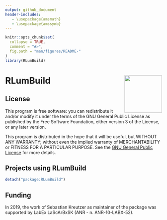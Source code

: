```yaml
---
output: github_document
header-includes:
   - \usepackage{amsmath}
   - \usepackage{amssymb}
---
```

<!-- README.md was auto-generated by README.Rmd. Please DO NOT edit by hand!-->

```r
knitr::opts_chunk$set(
  collapse = TRUE,
  comment = "#>",
  fig.path = "man/figures/README-"
)
library(RLumBuild)
```

# RLumBuild <img width=120px src="man/figures/RLumBuild-logo.svg" align="right" />

## License

This program is free software: you can redistribute it and/or modify
it under the terms of the GNU General Public License as published by
the Free Software Foundation, either version 3 of the License, or
any later version.

 This program is distributed in the hope that it will be useful,
 but WITHOUT ANY WARRANTY; without even the implied warranty of
 MERCHANTABILITY or FITNESS FOR A PARTICULAR PURPOSE.  See the
 [GNU General Public License](https://github.com/R-Lum/RLumBuild/blob/master/LICENSE) for more details.

## Projects using RLumBuild

```r
detach("package:RLumBuild")
```

## <span class="glyphicon glyphicon-euro"></span> Funding

In 2019, the work of Sebastian Kreutzer as maintainer of the package was supported
by LabEx LaScArBxSK (ANR - n. ANR-10-LABX-52).
